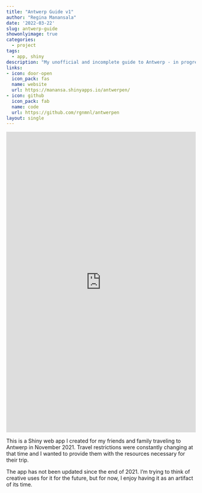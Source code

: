 ```yaml
---
title: "Antwerp Guide v1"
author: "Regina Manansala"
date: '2022-03-22'
slug: antwerp-guide
showonlyimage: true
categories:
  - project
tags:
  - app, shiny
description: "My unofficial and incomplete guide to Antwerp - in progress"
links:
- icon: door-open
  icon_pack: fas
  name: website
  url: https://manansa.shinyapps.io/antwerpen/
- icon: github
  icon_pack: fab
  name: code
  url: https://github.com/rgnmnl/antwerpen
layout: single
---
```


<iframe height="800" width="100%" frameborder="no" src="https://manansa.shinyapps.io/antwerpen/"> </iframe>

This is a Shiny web app I created for my friends and family traveling to Antwerp in November 2021. Travel restrictions were constantly changing at that time and I wanted to provide them with the resources necessary for their trip.

The app has not been updated since the end of 2021. I'm trying to think of creative uses for it for the future, but for now, I enjoy having it as an artifact of its time.

<!-- Visit app <a href = "https://manansa.shinyapps.io/antwerpen/"><b>here</b></a> -->
